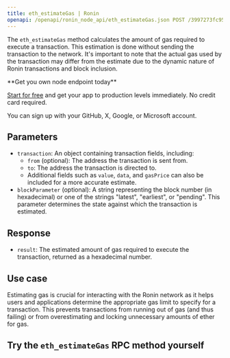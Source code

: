 ---
title: eth_estimateGas | Ronin
openapi: /openapi/ronin_node_api/eth_estimateGas.json POST /3997273fc956a67dc6982384500e669e
---

The `eth_estimateGas` method calculates the amount of gas required to execute a transaction. This estimation is done without sending the transaction to the network. It's important to note that the actual gas used by the transaction may differ from the estimate due to the dynamic nature of Ronin transactions and block inclusion.

<Check>
**Get you own node endpoint today**

[Start for free](https://console.chainstack.com/) and get your app to production levels immediately. No credit card required.

You can sign up with your GitHub, X, Google, or Microsoft account.
</Check>


## Parameters

* `transaction`: An object containing transaction fields, including:
  + `from` (optional): The address the transaction is sent from.
  + `to`: The address the transaction is directed to.
  + Additional fields such as `value`, `data`, and `gasPrice` can also be included for a more accurate estimate.
* `blockParameter` (optional): A string representing the block number (in hexadecimal) or one of the strings "latest", "earliest", or "pending". This parameter determines the state against which the transaction is estimated.

## Response

* `result`: The estimated amount of gas required to execute the transaction, returned as a hexadecimal number.

## Use case

Estimating gas is crucial for interacting with the Ronin network as it helps users and applications determine the appropriate gas limit to specify for a transaction. This prevents transactions from running out of gas (and thus failing) or from overestimating and locking unnecessary amounts of ether for gas.

## Try the `eth_estimateGas` RPC method yourself